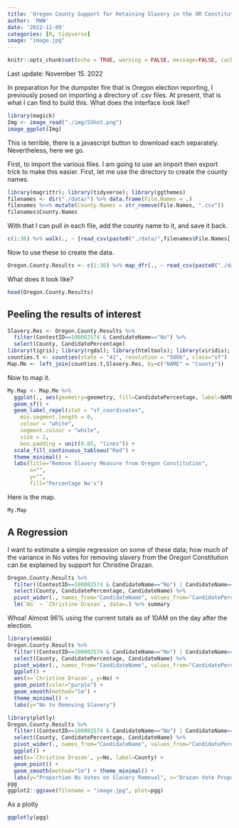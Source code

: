 ```yaml
---
title: 'Oregon County Support for Retaining Slavery in the OR Constitution'
author: 'RWW'
date: '2022-11-09'
categories: [R, tidyverse]
image: "image.jpg"
---
```


```r
knitr::opts_chunk$set(echo = TRUE, warning = FALSE, message=FALSE, cache = TRUE)
```

Last update: November 15. 2022

In preparation for the dumpster fire that is Oregon election reporting, I previously posed on importing a directory of .csv files.  At present, that is what I can find to build this.  What does the interface look like?

```r
library(magick)
Img <- image_read("./img/SShot.png")
image_ggplot(Img)
```


This is terrible, there is a javascript button to download each separately.  Nevertheless, here we go.

First, to import the various files.  I am going to use an import then export trick to make this easier.  First, let me use the directory to create the county names.

```r
library(magrittr); library(tidyverse); library(ggthemes)
filenames <- dir("./data/") %>% data.frame(File.Names = .)
filenames %<>% mutate(County.Names = str_remove(File.Names, ".csv"))
filenames$County.Names
```

With that I can pull in each file, add the county name to it, and save it back.

```r
c(1:36) %>% walk(., ~ {read_csv(paste0("./data/",filenames$File.Names[.x], sep="")) %>% mutate(County = filenames$County.Names[.x]) %>% write.csv(., file=paste0("./data/",filenames$File.Names[.x], sep=""), row.names=FALSE)})
```
Now to use these to create the data.

```r
Oregon.County.Results <- c(1:36) %>% map_dfr(., ~ read_csv(paste0("./data/",filenames$File.Names[.x], sep="")))
```

What does it look like?

```r
head(Oregon.County.Results)
```

## Peeling the results of interest

```r
Slavery.Res <- Oregon.County.Results %>%
  filter(ContestID==100002574 & CandidateName=="No") %>%
  select(County, CandidatePercentage)
library(tigris); library(rgdal); library(htmltools); library(viridis); library(sf); library(ggrepel)
counties.t <- counties(state = "41", resolution = "500k", class="sf")
Map.Me <- left_join(counties.t,Slavery.Res, by=c("NAME" = "County"))
```

Now to map it.

```r
My.Map <- Map.Me %>% 
  ggplot(., aes(geometry=geometry, fill=CandidatePercentage, label=NAME, group=NAME)) + 
  geom_sf() +
  geom_label_repel(stat = "sf_coordinates",
    min.segment.length = 0,
    colour = "white",
    segment.colour = "white",
    size = 1,
    box.padding = unit(0.05, "lines")) +
  scale_fill_continuous_tableau("Red") + 
  theme_minimal() + 
  labs(title="Remove Slavery Measure from Oregon Constitution", 
       x="", 
       y="", 
       fill="Percentage No's")
```

Here is the map.

```r
My.Map
```

## A Regression

I want to estimate a simple regression on some of these data; how much of the variance in No votes for removing slavery from the Oregon Constitution can be explained by support for Christine Drazan.

```r
Oregon.County.Results %>% 
  filter((ContestID==100002574 & CandidateName=="No") | CandidateName=="Christine Drazan") %>% 
  select(County, CandidatePercentage, CandidateName) %>%
  pivot_wider(., names_from="CandidateName", values_from="CandidatePercentage") %>% 
  lm(`No` ~ `Christine Drazan`, data=.) %>% summary
```


Whoa!  Almost 96% using the current totals as of 10AM on the day after the election.

```r
library(emoGG)
Oregon.County.Results %>% 
  filter((ContestID==100002574 & CandidateName=="No") | CandidateName=="Christine Drazan") %>% 
  select(County, CandidatePercentage, CandidateName) %>%
  pivot_wider(., names_from="CandidateName", values_from="CandidatePercentage") %>% 
  ggplot() + 
  aes(x=`Christine Drazan`, y=No) + 
  geom_point(color="purple") + 
  geom_smooth(method="lm") +
  theme_minimal() +
  labs(y="No to Removing Slavery")
```



```r
library(plotly)
Oregon.County.Results %>% 
  filter((ContestID==100002574 & CandidateName=="No") | CandidateName=="Christine Drazan") %>% 
  select(County, CandidatePercentage, CandidateName) %>%
  pivot_wider(., names_from="CandidateName", values_from="CandidatePercentage") %>% 
  ggplot() + 
  aes(x=`Christine Drazan`, y=No, label=County) + 
  geom_point() + 
  geom_smooth(method="lm") + theme_minimal() +
  labs(y="Proportion No Votes on Slavery Removal", x="Drazan Vote Proportion", title="Removing Slavery for Convicts from Oregon's Constitution and Drazan Vote", subtitle="By Oregon County, Correlation: 0.9775") -> pgg
pgg
ggplot2::ggsave(filename = "image.jpg", plot=pgg)
```

As a plotly

```r
ggplotly(pgg)
```

